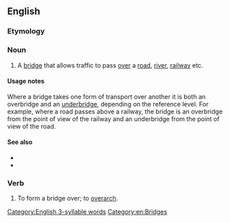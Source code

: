 {{also|over bridge}}
==English==

===Etymology===
{{prefix|en|over|bridge}}

===Noun===
{{en-noun}}

# {{lb|en|British}} A [[bridge]] that allows traffic to pass [[over]] a [[road]], [[river]], [[railway]] etc.

====Usage notes====
Where a bridge takes one form of transport over another it is both an overbridge and an [[underbridge]], depending on the reference level. For example, where a road passes above a railway, the bridge is an overbridge from the point of view of the railway and an underbridge from the point of view of the road.

====See also====
* {{l|en|underbridge}}
* {{l|en|overpass}}

===Verb===
{{en-verb}}

# {{lb|en|transitive}} To form a bridge over; to [[overarch]].

[[Category:English 3-syllable words]]
[[Category:en:Bridges]]